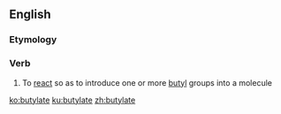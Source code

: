 ==English==

===Etymology===
{{suffix|en|butyl|ate}}

===Verb===
{{en-verb|butylat}}

# {{lb|en|organic chemistry}} To [[react]] so as to introduce one or more [[butyl]] groups into a molecule

[[ko:butylate]]
[[ku:butylate]]
[[zh:butylate]]